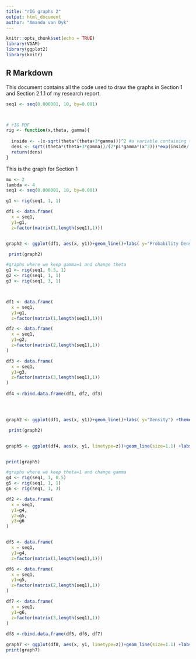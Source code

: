---
title: "rIG graphs 2"
output: html_document
author: "Amanda van Dyk"
---

```{r setup, include=FALSE}
knitr::opts_chunk$set(echo = TRUE)
library(VGAM)
library(ggplot2)
library(knitr)
```

## R Markdown

This document contains all the code used to draw the graphs in Section 1 and Section 2.1.1 of my research report.




```{r}

seq1 <- seq(0.000001, 10, by=0.001)



# rIG PDF
rig <- function(x,theta, gamma){
  
  inside <- -(x-sqrt(theta*(theta+3*gamma)))^2 #a variable containing the top part of the fraction in the exp
  dens <- sqrt((theta*(theta+3*gamma))/(2*pi*gamma*(x^3)))*exp(inside/(2*gamma*x))
  return(dens)
}
```

This is the graph for Section 1
```{r}

mu <- 2
lambda <- 4
seq1 <- seq(0.000001, 10, by=0.001)

g1 <- rig(seq1, 1, 1)

df1 <- data.frame(
  x = seq1,
  y1=g1,
  z=factor(matrix(1,length(seq1),1)))


graph2 <- ggplot(df1, aes(x, y1))+geom_line()+labs( y="Probability Density") +theme_light() +theme(axis.text=element_text(size=12),  axis.title=element_text(size=12)) +coord_cartesian(xlim=c(0.00,10), ylim=c(0.00,1))  +scale_x_continuous(breaks=seq(0, 10, 2)) + scale_y_continuous(breaks=seq(0, 4, 0.25))+geom_vline(xintercept=2)+geom_vline(aes(xintercept = 1, colour="red"))+ theme(legend.position = "none")

 print(graph2)

```



```{r}

#graphs where we keep gamma=1 and change theta
g1 <- rig(seq1, 0.5, 1)
g2 <- rig(seq1, 1, 1)
g3 <- rig(seq1, 3, 1)



df1 <- data.frame(
  x = seq1,
  y1=g1,
  z=factor(matrix(1,length(seq1),1)))

df2 <- data.frame(
  x = seq1,
  y1=g2,
  z=factor(matrix(2,length(seq1),1))
)

df3 <- data.frame(
  x = seq1,
  y1=g3,
  z=factor(matrix(3,length(seq1),1))
)
 
df4 <-rbind.data.frame(df1, df2, df3)




graph2 <- ggplot(df1, aes(x, y1))+geom_line()+labs( y="Density") +theme_light() +theme(axis.text=element_text(size=12),  axis.title=element_text(size=12)) +coord_cartesian(xlim=c(0.00,10), ylim=c(0.00,1))  +scale_x_continuous(breaks=seq(0, 10, 2)) + scale_y_continuous(breaks=seq(0, 1, 0.25))+geom_vline(xintercept=2)+geom_vline(aes(xintercept = 1, colour="red"))+ theme(legend.position = "none")

 print(graph2)


graph5 <- ggplot(df4, aes(x, y1, linetype=z))+geom_line(size=1.1) +labs(y="Density") +theme_light()+coord_cartesian(xlim=c(0.00,10), ylim=c(0.00,1)) +theme(plot.caption = element_text(hjust=0.5), legend.text.align = 0.5, legend.key.size=unit(1.1, "cm"), legend.key.width=unit(1.1,"cm"), legend.text = element_text(size=12), legend.title = element_text(size=12), axis.text=element_text(size=12),  axis.title=element_text(size=12))+ scale_x_continuous(breaks=seq(0, 10, 2))+ scale_y_continuous(breaks=seq(0, 1, 0.25))+scale_linetype_discrete(name=expression("The value of"~theta~"is:"), labels=c(expression(theta~"= 0.5"), expression(theta~"= 1"), expression(theta~"= 3"))) 


print(graph5)
```

```{r}
#graphs where we keep theta=1 and change gamma
g4 <- rig(seq1, 1, 0.5)
g5 <- rig(seq1, 1, 1)
g6 <- rig(seq1, 1, 3)

df2 <- data.frame(
  x = seq1,
  y1=g4,
  y2=g5,
  y3=g6
)


df5 <- data.frame(
  x = seq1,
  y1=g4,
  z=factor(matrix(1,length(seq1),1)))

df6 <- data.frame(
  x = seq1,
  y1=g5,
  z=factor(matrix(2,length(seq1),1))
)

df7 <- data.frame(
  x = seq1,
  y1=g6,
  z=factor(matrix(3,length(seq1),1))
)
 
df8 <-rbind.data.frame(df5, df6, df7)

graph7 <- ggplot(df8, aes(x, y1, linetype=z))+geom_line(size=1.1) +labs(y="Density") +theme_light()+coord_cartesian(xlim=c(0.00,10), ylim=c(0.00,1)) +theme(plot.caption = element_text(hjust=0.5), legend.text.align = 0.5, legend.key.size=unit(1.1, "cm"), legend.key.width=unit(1.1,"cm"), legend.text = element_text(size=12), legend.title = element_text(size=12), axis.text=element_text(size=12), axis.title=element_text(size=12))+ scale_x_continuous(breaks=seq(0, 10, 2))+ scale_y_continuous(breaks=seq(0, 1, 0.25))+scale_linetype_discrete(name=expression("The value of"~gamma~"is:"), labels=c(expression(gamma~"= 0.5"), expression(gamma~"= 1"), expression(gamma~"= 3"))) 
print(graph7)
```



